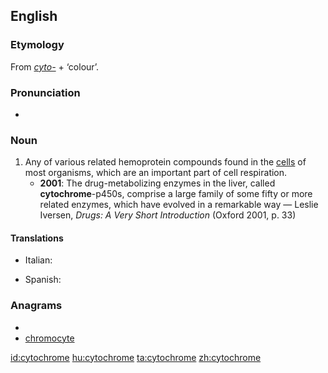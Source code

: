 ==English==
{{wikipedia}}

===Etymology===
From ''[[cyto-]]'' + {{etyl|grc}} '''{{polytonic|[[χρῶμα]]}}''' ‘colour’.

===Pronunciation===
* {{IPA|/ˈsaɪtəkɹəʊm/}}

===Noun===
{{en-noun}}

# Any of various related hemoprotein compounds found in the [[cells]] of most organisms, which are an important part of cell respiration.
#* '''2001''': The drug-metabolizing enzymes in the liver, called '''cytochrome'''-p450s, comprise a large family of some fifty or more related enzymes, which have evolved in a remarkable way — Leslie Iversen, ''Drugs: A Very Short Introduction'' (Oxford 2001, p. 33)

====Translations====
{{trans-top|hemoprotein compound}}
* Italian: {{t-|it|citocromo|lang=it|m}}
{{trans-mid}}
* Spanish: {{t-|es|citocromo|lang=es|m}}
{{trans-bottom}}

===Anagrams===
* {{alphagram|ccehmoorty}}
* [[chromocyte#English|chromocyte]]


[[id:cytochrome]]
[[hu:cytochrome]]
[[ta:cytochrome]]
[[zh:cytochrome]]